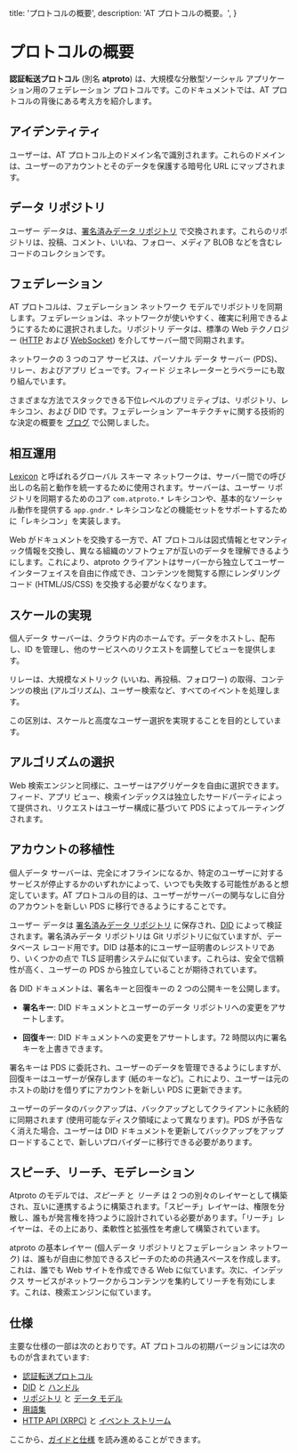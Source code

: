 title: 'プロトコルの概要',
description:
'AT プロトコルの概要。',
}

# プロトコルの概要

**認証転送プロトコル** (別名 **atproto**) は、大規模な分散型ソーシャル アプリケーション用のフェデレーション プロトコルです。このドキュメントでは、AT プロトコルの背後にある考え方を紹介します。

## アイデンティティ

ユーザーは、AT プロトコル上のドメイン名で識別されます。これらのドメインは、ユーザーのアカウントとそのデータを保護する暗号化 URL にマップされます。

## データ リポジトリ

ユーザー データは、[署名済みデータ リポジトリ](/guides/data-repos) で交換されます。これらのリポジトリは、投稿、コメント、いいね、フォロー、メディア BLOB などを含むレコードのコレクションです。

## フェデレーション

AT プロトコルは、フェデレーション ネットワーク モデルでリポジトリを同期します。フェデレーションは、ネットワークが使いやすく、確実に利用できるようにするために選択されました。リポジトリ データは、標準の Web テクノロジー ([HTTP](/specs/xrpc) および [WebSocket](/specs/event-stream)) を介してサーバー間で同期されます。

ネットワークの 3 つのコア サービスは、パーソナル データ サーバー (PDS)、リレー、およびアプリ ビューです。フィード ジェネレーターとラベラーにも取り組んでいます。

さまざまな方法でスタックできる下位レベルのプリミティブは、リポジトリ、レキシコン、および DID です。フェデレーション アーキテクチャに関する技術的な決定の概要を [ブログ](https://gndr.social/about/blog/5-5-2023-federation-architecture) で公開しました。

## 相互運用

[Lexicon](/specs/lexicon) と呼ばれるグローバル スキーマ ネットワークは、サーバー間での呼び出しの名前と動作を統一するために使用されます。サーバーは、ユーザー リポジトリを同期するためのコア `com.atproto.*` レキシコンや、基本的なソーシャル動作を提供する `app.gndr.*` レキシコンなどの機能セットをサポートするために「レキシコン」を実装します。

Web がドキュメントを交換する一方で、AT プロトコルは図式情報とセマンティック情報を交換し、異なる組織のソフトウェアが互いのデータを理解できるようにします。これにより、atproto クライアントはサーバーから独立してユーザー インターフェイスを自由に作成でき、コンテンツを閲覧する際にレンダリング コード (HTML/JS/CSS) を交換する必要がなくなります。

## スケールの実現

個人データ サーバーは、クラウド内のホームです。データをホストし、配布し、ID を管理し、他のサービスへのリクエストを調整してビューを提供します。

リレーは、大規模なメトリック (いいね、再投稿、フォロワー) の取得、コンテンツの検出 (アルゴリズム)、ユーザー検索など、すべてのイベントを処理します。

この区別は、スケールと高度なユーザー選択を実現することを目的としています。

## アルゴリズムの選択

Web 検索エンジンと同様に、ユーザーはアグリゲータを自由に選択できます。フィード、アプリ ビュー、検索インデックスは独立したサードパーティによって提供され、リクエストはユーザー構成に基づいて PDS によってルーティングされます。

## アカウントの移植性

個人データ サーバーは、完全にオフラインになるか、特定のユーザーに対するサービスが停止するかのいずれかによって、いつでも失敗する可能性があると想定しています。AT プロトコルの目的は、ユーザーがサーバーの関与なしに自分のアカウントを新しい PDS に移行できるようにすることです。

ユーザー データは [署名済みデータ リポジトリ](/guides/data-repos) に保存され、[DID](/guides/identity) によって検証されます。署名済みデータ リポジトリは Git リポジトリに似ていますが、データベース レコード用です。DID は基本的にユーザー証明書のレジストリであり、いくつかの点で TLS 証明書システムに似ています。これらは、安全で信頼性が高く、ユーザーの PDS から独立していることが期待されています。

各 DID ドキュメントは、署名キーと回復キーの 2 つの公開キーを公開します。

* **署名キー**: DID ドキュメントとユーザーのデータ リポジトリへの変更をアサートします。

* **回復キー**: DID ドキュメントへの変更をアサートします。72 時間以内に署名キーを上書きできます。

署名キーは PDS に委託され、ユーザーのデータを管理できるようにしますが、回復キーはユーザーが保存します (紙のキーなど)。これにより、ユーザーは元のホストの助けを借りずにアカウントを新しい PDS に更新できます。

ユーザーのデータのバックアップは、バックアップとしてクライアントに永続的に同期されます (使用可能なディスク領域によって異なります)。PDS が予告なく消えた場合、ユーザーは DID ドキュメントを更新してバックアップをアップロードすることで、新しいプロバイダーに移行できる必要があります。

## スピーチ、リーチ、モデレーション

Atproto のモデルでは、_スピーチ_ と _リーチ_ は 2 つの別々のレイヤーとして構築され、互いに連携するように構築されます。「スピーチ」レイヤーは、権限を分散し、誰もが発言権を持つように設計されている必要があります。「リーチ」レイヤーは、その上にあり、柔軟性と拡張性を考慮して構築されています。

atproto の基本レイヤー (個人データ リポジトリとフェデレーション ネットワーク) は、誰もが自由に参加できるスピーチのための共通スペースを作成します。これは、誰でも Web サイトを作成できる Web に似ています。次に、インデックス サービスがネットワークからコンテンツを集約してリーチを有効にします。これは、検索エンジンに似ています。

## 仕様

主要な仕様の一部は次のとおりです。AT プロトコルの初期バージョンには次のものが含まれています:

- [認証転送プロトコル](/specs/atp)
- [DID](/specs/did) と [ハンドル](/specs/handle)
- [リポジトリ](/specs/repository) と [データ モデル](/specs/data-model)
- [用語集](/specs/lexicon)
- [HTTP API (XRPC)](/specs/xrpc) と [イベント ストリーム](/specs/event-stream)

ここから、[ガイドと仕様](/) を読み進めることができます。